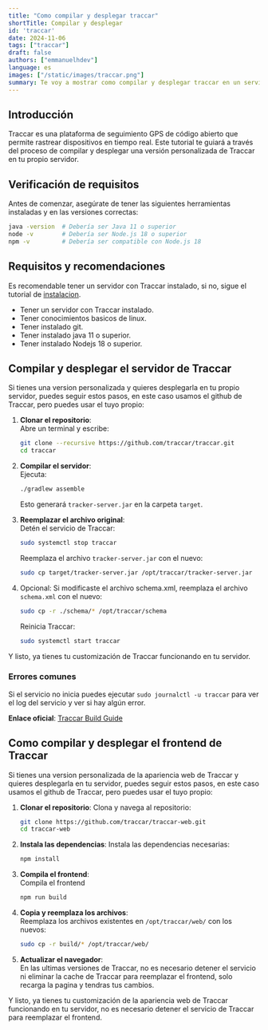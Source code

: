 ```yaml
---
title: "Como compilar y desplegar traccar"
shortTitle: Compilar y desplegar
id: 'traccar'
date: 2024-11-06
tags: ["traccar"]
draft: false
authors: ["emmanuelhdev"]
language: es
images: ["/static/images/traccar.png"]
summary: Te voy a mostrar como compilar y desplegar traccar en un servidor como digital ocean, aws, etc.
---
```

## Introducción
Traccar es una plataforma de seguimiento GPS de código abierto que permite rastrear dispositivos en tiempo real. Este tutorial te guiará a través del proceso de compilar y desplegar una versión personalizada de Traccar en tu propio servidor.

## Verificación de requisitos
Antes de comenzar, asegúrate de tener las siguientes herramientas instaladas y en las versiones correctas:

```bash
java -version  # Debería ser Java 11 o superior
node -v        # Debería ser Node.js 18 o superior
npm -v         # Debería ser compatible con Node.js 18
```

## Requisitos y recomendaciones
Es recomendable tener un servidor con Traccar instalado, si no, sigue el tutorial de [instalacion](/traccar/traccar/como-instalar-traccar-en-ubuntu-en-digitalocean).
- Tener un servidor con Traccar instalado.
- Tener conocimientos basicos de linux.
- Tener instalado git.
- Tener instalado java 11 o superior.
- Tener instalado Nodejs 18 o superior.

## Compilar y desplegar el servidor de Traccar
Si tienes una version personalizada y quieres desplegarla en tu propio servidor, puedes seguir estos pasos, en este caso usamos el github de Traccar, pero puedes usar el tuyo propio:

1. **Clonar el repositorio**:  
   Abre un terminal y escribe:  
   ```bash
   git clone --recursive https://github.com/traccar/traccar.git
   cd traccar
   ```

2. **Compilar el servidor**:  
   Ejecuta:  
   ```bash
   ./gradlew assemble
   ```  
   Esto generará `tracker-server.jar` en la carpeta `target`.

3. **Reemplazar el archivo original**:  
   Detén el servicio de Traccar:  
   ```bash
   sudo systemctl stop traccar
   ```  
   Reemplaza el archivo `tracker-server.jar` con el nuevo:
   ```bash
   sudo cp target/tracker-server.jar /opt/traccar/tracker-server.jar
   ```  
4. Opcional: Si modificaste el archivo schema.xml, reemplaza el archivo `schema.xml` con el nuevo:
   ```bash
   sudo cp -r ./schema/* /opt/traccar/schema
   ```
   Reinicia Traccar:  
   ```bash
   sudo systemctl start traccar
   ```

Y listo, ya tienes tu customización de Traccar funcionando en tu servidor.

### Errores comunes 
Si el servicio no inicia puedes ejecutar `sudo journalctl -u traccar` para ver el log del servicio y ver si hay algún error.

**Enlace oficial**: [Traccar Build Guide](https://www.traccar.org/build/)


## Como compilar y desplegar el frontend de Traccar

Si tienes una version personalizada de la apariencia web de Traccar y quieres desplegarla en tu servidor, puedes seguir estos pasos, en este caso usamos el github de Traccar, pero puedes usar el tuyo propio:

1. **Clonar el repositorio**: 
   Clona y navega al repositorio: 
   ```bash
   git clone https://github.com/traccar/traccar-web.git
   cd traccar-web
   ```

2. **Instala las dependencias**: 
   Instala las dependencias necesarias:  
   ```bash
   npm install
   ```
3. **Compila el frontend**:  
   Compila el frontend
   ```bash
   npm run build
   ```

4. **Copia y reemplaza los archivos**:  
   Reemplaza los archivos existentes en `/opt/traccar/web/` con los nuevos:  
   ```bash
   sudo cp -r build/* /opt/traccar/web/
   ```

5. **Actualizar el navegador**:  
   En las ultimas versiones de Traccar, no es necesario detener el servicio ni eliminar la cache de Traccar para reemplazar el frontend, solo recarga la pagina y tendras tus cambios.  

Y listo, ya tienes tu customización de la apariencia web de Traccar funcionando en tu servidor, no es necesario detener el servicio de Traccar para reemplazar el frontend.
